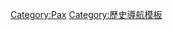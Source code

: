 {{Navbox
|name    = Paxes
|title   = [[治世]]（相對和平的时期）
|state   = {{{state|autocollapse}}}
|listclass = hlist
|image   = [[File:Peace sign.svg|40px]]
|group1 = 现代
|list1 =
* [[美利堅治世]]
* {{link-en|欧洲治世|Pax Europaea}}
* {{link-en|南非治世|Pax Praetoriana}}
* [[中華治世]]
* [[奥斯曼治世|埃尔多安治世]]

|group2 = 历史
<!-- 编者注意：下列治世按起止时间排序-->
|list2 =
* {{link-en|埃及治世|Pax Aegyptiaca}}
* {{link-en|苏美尔治世|Pax Sumerica}}
* [[米诺斯文明|米诺斯治世]]
* {{link-en|亚述治世|Pax Assyriaca}}
* [[中華治世]]
* [[罗马治世]]
* [[伊斯蘭黃金時代|伊斯兰治世]]
* {{link-en|尼基弗鲁斯治世|Pax Nicephori}}
* [[可薩和平|可萨治世]]
* [[上帝的和平|上帝治世]]
* [[蒙古治世]]
* [[西班牙治世]]
* [[奥斯曼治世]]
* [[不列颠治世]]
* {{link-en|叙利亚治世|Pax Syriana}}
* [[蘇維埃帝國|苏联治世]]
}}<noinclude>
{{collapsible option}}
[[Category:Pax]]
[[Category:歷史導航模板]]
</noinclude>